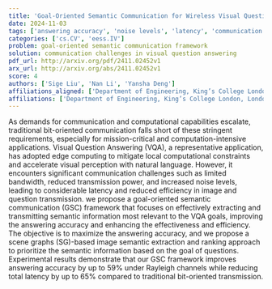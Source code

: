 ```yaml
---
title: 'Goal-Oriented Semantic Communication for Wireless Visual Question Answering with Scene Graphs'
date: 2024-11-03
tags: ['answering accuracy', 'noise levels', 'latency', 'communication challenges', 'semantic information extraction', 'bandwidth', 'wireless visual question answering', 'edge computing', 'transmission power', 'goal-oriented semantic communication', 'scene graphs']
categories: ['cs.CV', 'eess.IV']
problem: goal-oriented semantic communication framework
solution: communication challenges in visual question answering
pdf_url: http://arxiv.org/pdf/2411.02452v1
arx_url: http://arxiv.org/abs/2411.02452v1
score: 4
authors: ['Sige Liu', 'Nan Li', 'Yansha Deng']
affiliations_aligned: ['Department of Engineering, King’s College London, London, UK', 'Department of Engineering, King’s College London, London, UK', 'Department of Engineering, King’s College London, London, UK']
affiliations: ['Department of Engineering, King’s College London, London, UK']
---
```



As demands for communication and computational capabilities escalate, traditional bit-oriented communication falls short of these stringent requirements, especially for mission-critical and computation-intensive applications. Visual Question Answering (VQA), a representative application, has adopted edge computing to mitigate local computational constraints and accelerate visual perception with natural language. However, it encounters significant communication challenges such as limited bandwidth, reduced transmission power, and increased noise levels, leading to considerable latency and reduced efficiency in image and question transmission. we propose a goal-oriented semantic communication (GSC) framework that focuses on effectively extracting and transmitting semantic information most relevant to the VQA goals, improving the answering accuracy and enhancing the effectiveness and efficiency. The objective is to maximize the answering accuracy, and we propose a scene graphs (SG)-based image semantic extraction and ranking approach to prioritize the semantic information based on the goal of questions. Experimental results demonstrate that our GSC framework improves answering accuracy by up to 59% under Rayleigh channels while reducing total latency by up to 65% compared to traditional bit-oriented transmission.
